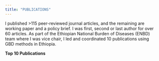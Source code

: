 ---
title: "PUBLICATIONS"
---

I published \>115 peer-reviewed journal articles, and the remaining are working paper and a policy brief. I was first, second or last author for over 60 articles. As part of the Ethiopian National Burden of Diseases (ENBD) team
where I was vice chair, I led and coordinated 10 publications using GBD methods in Ethiopia.

**Top 10 Publications**
